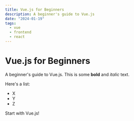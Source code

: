 ```yaml
---
title: Vue.js for Beginners
description: A beginner's guide to Vue.js
date: "2024-01-19"
tags:
  - vue
  - frontend
  - react
---
```

# Vue.js for Beginners

A beginner's guide to Vue.js. This is some **bold** and _italic_ text. 

Here's a list:
- X
- Y
- Z

Start with Vue.js!